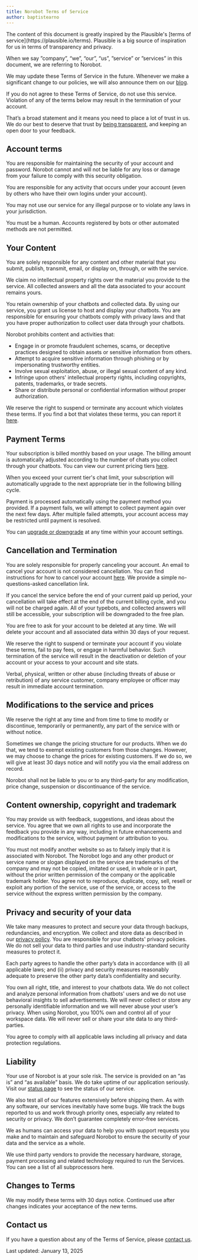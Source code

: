 ```yaml
---
title: Norobot Terms of Service
author: baptistearno
---
```


<Info>
The content of this document is greatly inspired by the Plausible's [terms of service](https://plausible.io/terms). Plausible is a big source of inspiration for us in terms of transparency and privacy.
</Info>

When we say ”company”, “we”, “our”, “us”, ”service” or ”services” in this document, we are referring to Norobot.

We may update these Terms of Service in the future. Whenever we make a significant change to our policies, we will also announce them on our [blog](/blog).

If you do not agree to these Terms of Service, do not use this service. Violation of any of the terms below may result in the termination of your account.

That’s a broad statement and it means you need to place a lot of trust in us. We do our best to deserve that trust by [being transparent](/about), and keeping an open door to your feedback.

## Account terms

You are responsible for maintaining the security of your account and password. Norobot cannot and will not be liable for any loss or damage from your failure to comply with this security obligation.

You are responsible for any activity that occurs under your account (even by others who have their own logins under your account).

You may not use our service for any illegal purpose or to violate any laws in your jurisdiction.

You must be a human. Accounts registered by bots or other automated methods are not permitted.

## Your Content

You are solely responsible for any content and other material that you submit, publish, transmit, email, or display on, through, or with the service.

We claim no intellectual property rights over the material you provide to the service. All collected answers and all the data associated to your account remains yours.

You retain ownership of your chatbots and collected data. By using our service, you grant us license to host and display your chatbots. You are responsible for ensuring your chatbots comply with privacy laws and that you have proper authorization to collect user data through your chatbots.

Norobot prohibits content and activities that:
- Engage in or promote fraudulent schemes, scams, or deceptive practices designed to obtain assets or sensitive information from others.
- Attempt to acquire sensitive information through phishing or by impersonating trustworthy entities.
- Involve sexual exploitation, abuse, or illegal sexual content of any kind.
- Infringe upon others' intellectual property rights, including copyrights, patents, trademarks, or trade secrets.
- Share or distribute personal or confidential information without proper authorization.

We reserve the right to suspend or terminate any account which violates these terms. If you find a bot that violates these terms, you can report it [here](https://docs.typebot.io/report-abuse).

## Payment Terms

Your subscription is billed monthly based on your usage. The billing amount is automatically adjusted according to the number of chats you collect through your chatbots. You can view our current pricing tiers [here](/pricing?isTiersModalOpened=true).

When you exceed your current tier's chat limit, your subscription will automatically upgrade to the next appropriate tier in the following billing cycle.

Payment is processed automatically using the payment method you provided. If a payment fails, we will attempt to collect payment again over the next few days. After multiple failed attempts, your account access may be restricted until payment is resolved.

You can [upgrade or downgrade](https://docs.typebot.io/workspace/subscription) at any time within your account settings.

## Cancellation and Termination

You are solely responsible for properly canceling your account. An email to cancel your account is not considered cancellation. You can find instructions for how to cancel your account [here](https://docs.typebot.io/workspace/subscription#cancel-plan). We provide a simple no-questions-asked cancellation link.

If you cancel the service before the end of your current paid up period, your cancellation will take effect at the end of the current billing cycle, and you will not be charged again. All of your typebots, and collected answers will still be accessible, your subscription will be downgraded to the free plan.

You are free to ask for your account to be deleted at any time. We will delete your account and all associated data within 30 days of your request.

We reserve the right to suspend or terminate your account if you violate these terms, fail to pay fees, or engage in harmful behavior. Such termination of the service will result in the deactivation or deletion of your account or your access to your account and site stats.

Verbal, physical, written or other abuse (including threats of abuse or retribution) of any service customer, company employee or officer may result in immediate account termination.

## Modifications to the service and prices

We reserve the right at any time and from time to time to modify or discontinue, temporarily or permanently, any part of the service with or without notice.

Sometimes we change the pricing structure for our products. When we do that, we tend to exempt existing customers from those changes. However, we may choose to change the prices for existing customers. If we do so, we will give at least 30 days notice and will notify you via the email address on record.

Norobot shall not be liable to you or to any third-party for any modification, price change, suspension or discontinuance of the service.

## Content ownership, copyright and trademark

You may provide us with feedback, suggestions, and ideas about the service. You agree that we own all rights to use and incorporate the feedback you provide in any way, including in future enhancements and modifications to the service, without payment or attribution to you.

You must not modify another website so as to falsely imply that it is associated with Norobot. The Norobot logo and any other product or service name or slogan displayed on the service are trademarks of the company and may not be copied, imitated or used, in whole or in part, without the prior written permission of the company or the applicable trademark holder. You agree not to reproduce, duplicate, copy, sell, resell or exploit any portion of the service, use of the service, or access to the service without the express written permission by the company.

## Privacy and security of your data

We take many measures to protect and secure your data through backups, redundancies, and encryption. We collect and store data as described in our [privacy policy](./privacy-policy.mdx). You are responsible for your chatbots' privacy policies. We do not sell your data to third parties and use industry-standard security measures to protect it.

Each party agrees to handle the other party’s data in accordance with (i) all applicable laws; and (ii) privacy and security measures reasonably adequate to preserve the other party data’s confidentiality and security.

You own all right, title, and interest to your chatbots data. We do not collect and analyze personal information from chatbots' users and we do not use behavioral insights to sell advertisements. We will never collect or store any personally identifiable information and we will never abuse your user’s privacy. When using Norobot, you 100% own and control all of your workspace data. We will never sell or share your site data to any third-parties.

You agree to comply with all applicable laws including all privacy and data protection regulations.

## Liability

Your use of Norobot is at your sole risk. The service is provided on an “as is” and “as available” basis. We do take uptime of our application seriously. Visit our [status page](https://status.typebot.io) to see the status of our service.

We also test all of our features extensively before shipping them. As with any software, our services inevitably have some bugs. We track the bugs reported to us and work through priority ones, especially any related to security or privacy. We don’t guarantee completely error-free services.

We as humans can access your data to help you with support requests you make and to maintain and safeguard Norobot to ensure the security of your data and the service as a whole.

We use third party vendors to provide the necessary hardware, storage, payment processing and related technology required to run the Services. You can see a list of all subprocessors here.

## Changes to Terms

We may modify these terms with 30 days notice. Continued use after changes indicates your acceptance of the new terms.

## Contact us

If you have a question about any of the Terms of Service, please [contact us](mailto:support@typebot.io).

Last updated: January 13, 2025
